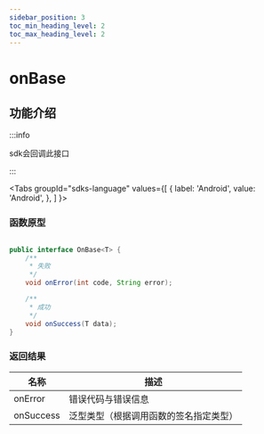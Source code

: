 ```yaml
---
sidebar_position: 3
toc_min_heading_level: 2
toc_max_heading_level: 2
---
```


# onBase

## 功能介绍

:::info

sdk会回调此接口

:::

<Tabs
groupId="sdks-language"
values={[
{ label: 'Android', value: 'Android', },
]
}>


<TabItem value="Android">

### 函数原型

```java showLineNumbers

public interface OnBase<T> {
    /**
     * 失败
     */
    void onError(int code, String error);

    /**
     * 成功
     */
    void onSuccess(T data);
}

```
### 返回结果

| 名称 | 描述     |
| ---- | -------- |
| onError   |  错误代码与错误信息 |
| onSuccess |  泛型类型（根据调用函数的签名指定类型） |

</TabItem>


</Tabs>
